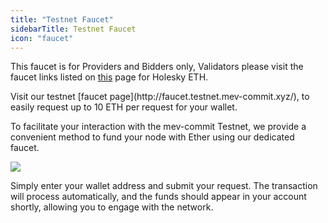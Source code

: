 ```yaml
---
title: "Testnet Faucet"
sidebarTitle: Testnet Faucet
icon: "faucet"
---
```


<Note>This faucet is for Providers and Bidders only, Validators please visit the faucet links listed on [this](/v0.6.3/get-started/validators) page for Holesky ETH. </Note>

<p>Visit our testnet [faucet page](http://faucet.testnet.mev-commit.xyz/), to easily request up to 10 ETH per request for your wallet.</p>  

<p>To facilitate your interaction with the mev-commit Testnet, we provide a convenient method to fund your node with Ether using our dedicated faucet.</p>  

<Frame>
  <img src="/v0.6.3/images/faucet.png" />
</Frame>

Simply enter your wallet address and submit your request. The transaction will process automatically, and the funds should appear in your account shortly, allowing you to engage with the network.
